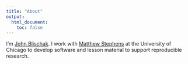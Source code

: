 ```yaml
---
title: "About"
output:
  html_document:
    toc: false
---
```


I'm [John Blischak][jdb]. I work with [Matthew Stephens][ms] at the University
of Chicago to develop software and lesson material to support reproducible
research.

[jdb]: https://github.com/jdblischak
[ms]: http://stephenslab.uchicago.edu/
